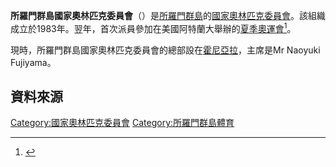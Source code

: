 {{Infobox National Olympic Committee
| title = 所羅門群島國家奧林匹克委員會
| logo = 
| 國家或地區 = SOL
| 國家或地區編碼 = SOL
| 成立日期 = 1983年
| 加入國際奧委會 = 1984年
| 所屬成員 = [[大洋洲國家奧林匹克委員會|大洋洲國家奧林匹克委員會]]
| 總部 = [[所羅門群島|所羅門群島]][[霍尼亞拉|霍尼亞拉]]
| 會長 = Mr Naoyuki Fujiyama
| 秘書長 =
| 網頁 = [http://www.oceaniasport.com/solomon 官方網頁]
}}

'''所羅門群島國家奧林匹克委員會'''（{{lang|en|National Olympic Committee of Solomon Islands}}）是[[所羅門群島|所羅門群島]]的[[國家奧林匹克委員會|國家奧林匹克委員會]]。該組織成立於1983年。翌年，首次派員參加在美國阿特蘭大舉辦的[[1984年夏季奧林匹克運動會|夏季奧運會]]<ref>{{Cite web |url=http://www.sports-reference.com/olympics/countries/SOL/ |title=Solomon Islands |access-date=2014-03-18 |archive-url=https://web.archive.org/web/20090220003339/http://www.sports-reference.com/olympics/countries/SOL/ |archive-date=2009-02-20 |dead-url=yes }}</ref>。

現時，所羅門群島國家奧林匹克委員會的總部設在[[霍尼亞拉|霍尼亞拉]]，主席是Mr Naoyuki Fujiyama。 

==資料來源==
{{reflist}}

{{大洋洲國家奧林匹克委員會}}

[[Category:國家奧林匹克委員會|Category:國家奧林匹克委員會]]
[[Category:所羅門群島體育|Category:所羅門群島體育]]